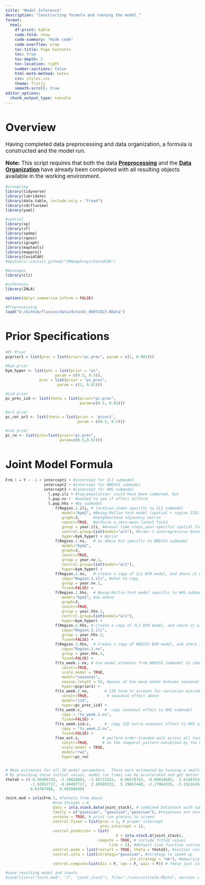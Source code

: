 ```yaml
---
title: "Model Inference"
description: "Constructing formula and running the model."
format:
  html:
    df-print: kable
    code-fold: show
    code-summary: "Hide code"
    code-overflow: wrap
    toc-title: Page Contents
    toc: true
    toc-depth: 2
    toc-location: right
    number-sections: false
    html-math-method: katex
    css: styles.css
    theme: flatly
    smooth-scroll: true
editor_options: 
  chunk_output_type: console
---
```


```{=html}
<style type="text/css">

body, td {
   font-size: 13pt;
}
code.r{
  font-size: 9pt;
}
pre {
  font-size: 11pt
}
</style>
```
# Overview

Having completed data preprocessing and data organization, a formula is constructed and the model run.

**Note:** This script requires that both the data [**Preprocessing**](https://jmhumphreys.github.io/flusion/construction/preprocessing/preprocessing.html) and the [**Data Organization**](https://jmhumphreys.github.io/flusion/construction/organize/organize.html) have already been completed with all resulting objects available in the working environment.

```r
#wrangling
library(tidyverse)
library(lubridate)
library(data.table, include.only = "fread")
library(cdcfluview)
library(yaml)

#spatial
library(sp)
library(sf)
library(spdep)
library(rgeos)
library(igraph)
library(maptools)
library(mapproj)
library(CovidCAR)
#devtools::install_github("JMHumphreys/CovidCAR")

#messages
library(cli)

#inference
library(INLA)

options(dplyr.summarise.inform = FALSE)

#Preprocessing  
load("D:/Github/flusion/data/dstacks_06072023.RData")
```

# Prior Specifications
 
```r
#PC Prior
pcprior1 = list(prec = list(prior="pc.prec", param = c(1, 0.001)))

#bym prior
bym_hyper <- list(phi = list(prior = "pc", 
                      param = c(0.5, 0.5)), 
               prec = list(prior = "pc.prec", 
                       param = c(1, 0.01)))  

#iid prior
pc_prec_iid <- list(theta = list(prior="pc.prec", 
                                 param=c(0.5, 0.01)))

#ar1 prior
pc_cor_ar1 <- list(theta = list(prior = 'pccor1', 
                                param = c(0.5, 0.5)))

#rw2 prior
pc_rw <- list(prec=list(prior="pc.prec", 
                        param=c(0.5,0.01)))
```

# Joint Model Formula

```r
Frm.1 = Y ~ -1 + intercept1 + #intercept for ILI submodel
                 intercept2 + #intercept for NREVSS submodel
                 intercept3 + #intercept for HHS submodel
                   l.pop.ili + #log-population: could have been combined, but
                   l.pop.nv +  #wanted to see if effect differd   
                   l.pop.hhs + #by submodel
                      f(Region.1.ili, # location index specific to ILI submodel
                         model="bym2", #Besag-Mollie-York model (spatial + region IID)
                         graph=J,      #neighborhood adjacency matrix
                         constr=TRUE,  #enforce a zero-mean latent field
                         group = year.ili, #Annual time steps,year-specific spatial fields
                         control.group=list(model="ar1"), #order-1 autoregressive between annual fields
                         hyper=bym_hyper) + #prior
                      f(Region.1.nv,   # As above but specific to NREVSS submodel
                         model="bym2",
                         graph=J,
                         constr=TRUE,
                         group = year.nv.1, 
                         control.group=list(model="ar1"),
                         hyper=bym_hyper) + 
                      f(Region.2.nv,   # Create a copy of ILI BYM model, and share it with NREVSS submodel
                         copy="Region.1.ili", #what to copy
                         group = year.nv.2,
                         fixed=FALSE) +
                      f(Region.1.hhs,  # Besag-Mollie-York model specific to HHS submodel
                         model="bym2", #as above
                         graph=J,
                         constr=TRUE, 
                         group = year.hhs.1,
                         control.group=list(model="ar1"),
                         hyper=bym_hyper) + 
                      f(Region.2.hhs, # Create a copy of ILI BYM model, and share it with HHS submodel
                         copy="Region.1.ili",
                         group = year.hhs.2,
                         fixed=FALSE) +
                      f(Region.3.hhs,  # Create a copy of NREVSS BYM model, and share it with HHS submodel
                         copy="Region.1.nv",
                         group = year.hhs.3,
                         fixed=FALSE) + 
                      f(ts_week.1.nv, # Use model etimates from NREVSS submodel to identify seasonality          
                         constr=TRUE,
                         scale.model = TRUE,
                         model="seasonal",
                         season.length = 52, #guess at how many weeks between seasonal cycles
                         hyper=pcprior1) +
                      f(ts_week.2.nv,       # IID term to account for variation outside of          
                         constr=TRUE,        # seasonal effect above
                         model="iid",
                         hyper=pc_prec_iid) +
                      f(ts_week.c,          #  copy seasonal effect to HHS submodel
                         copy = "ts_week.1.nv",
                         fixed=FALSE) +
                      f(ts_week.iid.c,      #  copy IID extra-seasonal effect to HHS submodel
                         copy = "ts_week.2.nv",
                         fixed=FALSE) +
                      f(en_est.s,          # perform order-1random walk across all levels based         
                         constr=TRUE,      # on the temporal pattern exhibited by the FluSurv data
                         scale.model = TRUE,
                         model="rw1",
                         hyper=pc_rw)


# Mean estimates for all 20 model parameters.  These were estimated by running a smaller, 5yr model. 
# By providing these initial values, model run times can be accelerated and get better "convergence" (equivalent of)
theta5 = c(-0.56686743, -2.10828061, -1.95713241,  0.06579743, -0.09814683,  2.61967616, -1.27387472,  0.19664533,  1.81029996,
           -1.92052717, -0.69497717,  2.20580332,  5.19657440, -2.17964335, -2.24216194, -0.12524395,  0.60062266,  0.20796619,
           0.63707468,  0.49558648)

Joint.mod = inla(Frm.1, #formula from above
      				 #num.threads = 8,
      				 data = inla.stack.data(joint_stack), # combined DataStack with substacks for all submodels
      				 family = c("gaussian", "gaussian","gaussian"), #responses are normal
      				 verbose = TRUE, # print run process to screen
      				 control.fixed = list(prec = 1, # proper intercept
      									  prec.intercept = 1), 
      				 control.predictor = list(
      											 A = inla.stack.A(joint_stack), 
      									 compute = TRUE, # include fitted values
      										  link = 1), #default link function settings
      				 control.mode = list(restart = TRUE, theta = theta5), #initial values above
      				 control.inla = list(strategy="gaussian", #strategy to speed up
      											       int.strategy = "eb"), #empirical Bayes (based on modes)
      				 control.compute=list(dic = F, cpo = F, waic = F)) # these just slow the run down

#save resulting model and inputs  
#save(list=c("Joint.mod", "J", "joint_stack"), file="./runs/initial6.RData", version = 2)
```
